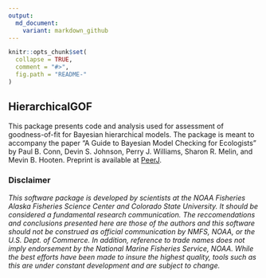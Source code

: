 ```yaml
---
output:
  md_document:
    variant: markdown_github
---
```


<!-- README.md is generated from README.Rmd. Please edit that file -->

```r
knitr::opts_chunk$set(
  collapse = TRUE,
  comment = "#>",
  fig.path = "README-"
)
```

## HierarchicalGOF

This package presents code and analysis used for assessment of goodness-of-fit for Bayesian hierarchical models. The package is meant to accompany the paper "A Guide to Bayesian Model Checking for Ecologists" by Paul B. Conn, Devin S. Johnson, Perry J. Williams, Sharon R. Melin, and Mevin B. Hooten. Preprint is available at [PeerJ](https://peerj.com/preprints/3390.pdf).   

### Disclaimer
*This software package is developed by scientists at the NOAA Fisheries Alaska Fisheries Science Center and Colorado State University. It should be considered a fundamental research communication. The reccomendations and conclusions presented here are those of the authors and this software should not be construed as official communication by NMFS, NOAA, or the U.S. Dept. of Commerce. In addition, reference to trade names does not imply endorsement by the National Marine Fisheries Service, NOAA. While the best efforts have been made to insure the highest quality, tools such as this are under constant development and are subject to change.*
